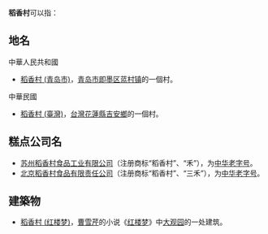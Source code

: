 {{not|稻香春}}
'''稻香村'''可以指：

== 地名 ==
;中華人民共和國
*[[稻香村_(青岛市)|稻香村 (青岛市)]]，[[青岛市|青岛市]][[即墨区|即墨区]][[蓝村镇|蓝村镇]]的一個村。

;中華民國
*[[稻香村_(臺灣)|稻香村 (臺灣)]]，[[台灣|台灣]][[花蓮縣|花蓮縣]][[吉安鄉|吉安鄉]]的一個村。

== 糕点公司名 ==
*[[苏州稻香村食品工业有限公司|苏州稻香村食品工业有限公司]]（注册商标“稻香村”、“禾”），为[[中华老字号|中华老字号]]。
*[[北京稻香村食品有限责任公司|北京稻香村食品有限责任公司]]（注册商标“稻香村”、“三禾”），为[[中华老字号|中华老字号]]。

== 建築物 ==
* [[稻香村_(红楼梦)|稻香村 (红楼梦)]]，[[曹雪芹|曹雪芹]]的小说《[[红楼梦|红楼梦]]》中[[大观园|大观园]]的一处建筑。

{{disambig|Cat=三字消歧義}}